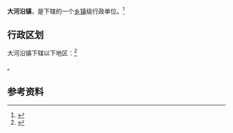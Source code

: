 {{中国乡级行政区|65/21/01/101/000}}

'''大河沿镇'''，是{{PRC admin/fullname|65/21/01/101/000|3}}下辖的一个[[乡镇|乡镇]]级行政单位。<ref>{{PRC admin/ref sgc|{{PRC admin/parent|65/21/01/101/000}}}}</ref>

== 行政区划 ==

大河沿镇下辖以下地区：<ref>{{PRC admin/ref sgc|65/21/01/101/000}}</ref>

{{PRC admin/children|65/21/01/101/000}}。

== 参考资料 ==

{{reflist}}

{{新疆行政区划小作品}}
{{PRC admin/navcat|65/21/01/101/000}}